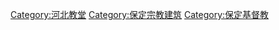 [[Category:河北教堂|Category:河北教堂]]
[[Category:保定宗教建筑|Category:保定宗教建筑]]
[[Category:保定基督教|Category:保定基督教]]